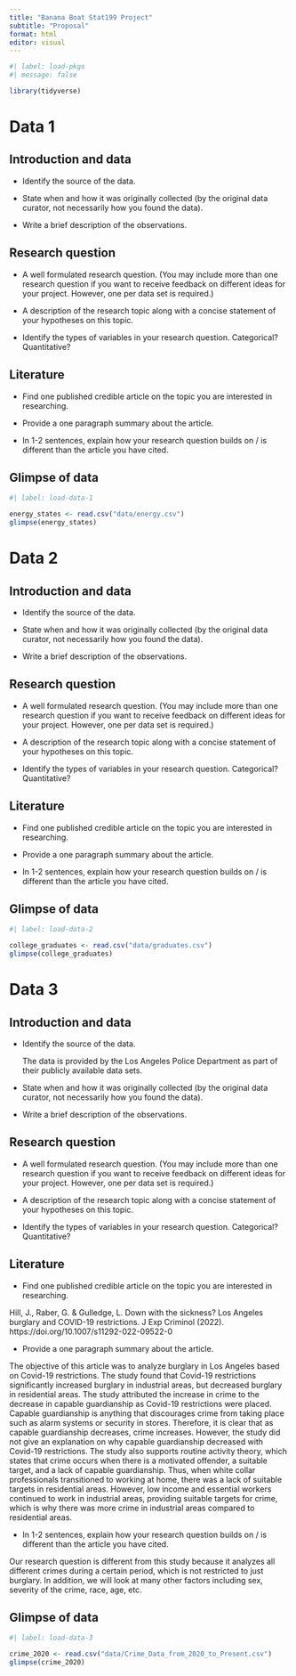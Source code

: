 ```yaml
---
title: "Banana Boat Stat199 Project"
subtitle: "Proposal"
format: html
editor: visual
---
```


```r
#| label: load-pkgs
#| message: false

library(tidyverse)
```

# Data 1

## Introduction and data

-   Identify the source of the data.

-   State when and how it was originally collected (by the original data curator, not necessarily how you found the data).

-   Write a brief description of the observations.

## Research question

-   A well formulated research question. (You may include more than one research question if you want to receive feedback on different ideas for your project. However, one per data set is required.)

-   A description of the research topic along with a concise statement of your hypotheses on this topic.

-   Identify the types of variables in your research question. Categorical? Quantitative?

## Literature

-   Find one published credible article on the topic you are interested in researching.

-   Provide a one paragraph summary about the article.

-   In 1-2 sentences, explain how your research question builds on / is different than the article you have cited.

## Glimpse of data

```r
#| label: load-data-1

energy_states <- read.csv("data/energy.csv")
glimpse(energy_states)
```

# Data 2

## Introduction and data

-   Identify the source of the data.

-   State when and how it was originally collected (by the original data curator, not necessarily how you found the data).

-   Write a brief description of the observations.

## Research question

-   A well formulated research question. (You may include more than one research question if you want to receive feedback on different ideas for your project. However, one per data set is required.)

-   A description of the research topic along with a concise statement of your hypotheses on this topic.

-   Identify the types of variables in your research question. Categorical? Quantitative?

## Literature

-   Find one published credible article on the topic you are interested in researching.

-   Provide a one paragraph summary about the article.

-   In 1-2 sentences, explain how your research question builds on / is different than the article you have cited.

## Glimpse of data

```r
#| label: load-data-2

college_graduates <- read.csv("data/graduates.csv")
glimpse(college_graduates)
```

# Data 3

## Introduction and data

-   Identify the source of the data.

    The data is provided by the Los Angeles Police Department as part of their publicly available data sets.

-   State when and how it was originally collected (by the original data curator, not necessarily how you found the data).

-   Write a brief description of the observations.

## Research question

-   A well formulated research question. (You may include more than one research question if you want to receive feedback on different ideas for your project. However, one per data set is required.)

-   A description of the research topic along with a concise statement of your hypotheses on this topic.

-   Identify the types of variables in your research question. Categorical? Quantitative?

## Literature

-   Find one published credible article on the topic you are interested in researching.

Hill, J., Raber, G. & Gulledge, L. Down with the sickness? Los Angeles burglary and COVID-19 restrictions. J Exp Criminol (2022). https://doi.org/10.1007/s11292-022-09522-0

-   Provide a one paragraph summary about the article.

The objective of this article was to analyze burglary in Los Angeles based on Covid-19 restrictions. The study found that Covid-19 restrictions significantly increased burglary in industrial areas, but decreased burglary in residential areas. The study attributed the increase in crime to the decrease in capable guardianship as Covid-19 restrictions were placed. Capable guardianship is anything that discourages crime from taking place such as alarm systems or security in stores. Therefore, it is clear that as capable guardianship decreases, crime increases. However, the study did not give an explanation on why capable guardianship decreased with Covid-19 restrictions. The study also supports routine activity theory, which states that crime occurs when there is a motivated offender, a suitable target, and a lack of capable guardianship. Thus, when white collar professionals transitioned to working at home, there was a lack of suitable targets in residential areas. However, low income and essential workers continued to work in industrial areas, providing suitable targets for crime, which is why there was more crime in industrial areas compared to residential areas.

-   In 1-2 sentences, explain how your research question builds on / is different than the article you have cited.

Our research question is different from this study because it analyzes all different crimes during a certain period, which is not restricted to just burglary. In addition, we will look at many other factors including sex, severity of the crime, race, age, etc.

## Glimpse of data

```r
#| label: load-data-3

crime_2020 <- read.csv("data/Crime_Data_from_2020_to_Present.csv")
glimpse(crime_2020)
```
